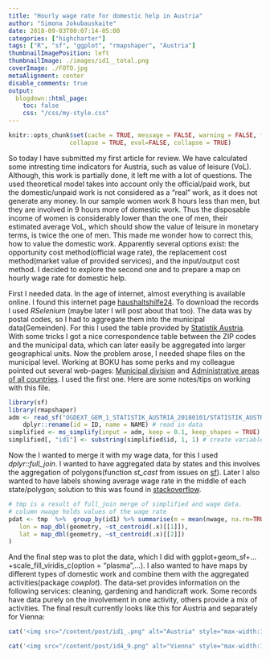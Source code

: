 ```yaml
---
title: "Hourly wage rate for domestic help in Austria"
author: "Simona Jokubauskaite"
date: 2018-09-03T00:07:14-05:00
categories: ["highcharter"]
tags: ["R", "sf", "ggplot", "rmapshaper", "Austria"]
thumbnailImagePosition: left
thumbnailImage: ./images/id1__total.png
coverImage: ./FOTO.jpg
metaAlignment: center
disable_comments: true
output:
  blogdown::html_page:
    toc: false
    css: "/css/my-style.css"
--- 
```


```r
knitr::opts_chunk$set(cache = TRUE, message = FALSE, warning = FALSE, fig.show = "animate",
                 collapse = TRUE, eval=FALSE, collapse = TRUE)
```


So today I have submitted my first article for review. We have calculated some intresting time indicators for Austria, such as value of leisure (VoL). Although, this work is partially done, it left me with a lot of questions. The used theoretical model takes into account only the official/paid work, but the domestic/unpaid work is not considered as a "real" work, as it does not generate any money. 
In our sample women work 8 hours less than men, but they are involved in 9 hours more of domestic work. 
Thus the disposable income of women is considerably lower than the one of men, their estimated average VoL, which should show the value of leisure in monetary terms, is twice the one of men. This made me wonder how to correct this, how to value the domestic work. Apparently several options exist: the opportunity cost method(official wage rate), the replacement cost method(market value of provided services), and the input/output cost method. I decided to explore the second one and to prepare a map on hourly wage rate for domestic help.

First I needed data. In the age of internet, almost everything is available online. I found this internet page  [haushaltshilfe24](https://haushaltshilfe24.at/de/). To download the records I used *RSelenium* (maybe later I will post about that too). 
The data was by postal codes, so I had to aggregate them into the municipal data(Gemeinden). For this I used the table provided by [Statistik Austria](http://www.statistik.at/web_de/klassifikationen/regionale_gliederungen/gemeinden/index.html). 
With some tricks I got a nice correspondence table between the ZIP codes and the municipal data, which can later easily be aggregated into larger geographical units. Now the problem arose, I needed shape files on the municipal level. Working at BOKU has some perks and my colleague pointed out several web-pages: [Municipal division]( https://www.data.gv.at/katalog/dataset/stat_gliederung-osterreichs-in-gemeinden14f53/resource/af56b0dd-be08-409c-b86e-f9e89175d34e) and [Administrative areas of all countries](https://gadm.org/download_country_v3.html). I used the first one. Here are some notes/tips on working with this file. 


```r
library(sf)
library(rmapshaper)
adm <- read_sf("OGDEXT_GEM_1_STATISTIK_AUSTRIA_20180101/STATISTIK_AUSTRIA_GEM_20180101.shp") %>%
    dplyr::rename(id = ID, name = NAME) # read in data
simplified <- ms_simplify(input = adm, keep = 0.1, keep_shapes = TRUE) # simplify the polygon
simplified[, "id1"] <- substring(simplified$id, 1, 1) # create variable for states, this is need for aggregation
```

Now the I wanted to merge it with my wage data, for this I used *dplyr::full_join*. I wanted to have aggregated data by states and this involves the aggregation of polygons(function *st_cast* from issues on [sf](https://github.com/r-spatial/sf/issues/290)). Later I also wanted to have labels showing average wage rate in the middle of each state/polygon; solution to this was found in [stackoverflow](https://stackoverflow.com/questions/44678978/how-to-label-an-individual-state-on-the-map-while-the-others-at-sub-divisional-l). 

```r
# tmp is a result of full_join merge of simplified and wage data.
# column nwage holds values of the wage rate
pdat <- tmp  %>%  group_by(id1) %>% summarise(m = mean(nwage, na.rm=TRUE)) %>%  st_cast() %>%  mutate(
   lon = map_dbl(geometry, ~st_centroid(.x)[[1]]),
   lat = map_dbl(geometry, ~st_centroid(.x)[[2]])
)
```


And the final step was to plot the data, which I did with ggplot+geom$\_$sf+...+scale$\_$fill$\_$viridis$\_$c(option = "plasma",...). I also wanted to have maps by different types of domestic work and combine them with the aggregated activities(package *cowplot*). The data-set provides information on the following services: cleaning, gardening and handicraft work. Some records have data purely on the involvement in one activity, others provide a mix of activities. The final result currently looks like this for Austria and separately for Vienna:

```r
cat('<img src="/content/post/id1_.png" alt="Austria" style="max-width:1800px;max-height:600px;">')
```

```r
cat('<img src="/content/post/id4_9.png" alt="Vienna" style="max-width:1800px;max-height:600px;">')
```



 